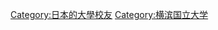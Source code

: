 {{catmore|橫濱國立大學}}
{{DEFAULTSORT:Yokohama}}
[[Category:日本的大學校友|Category:日本的大學校友]]
[[Category:横滨国立大学|Category:横滨国立大学]]